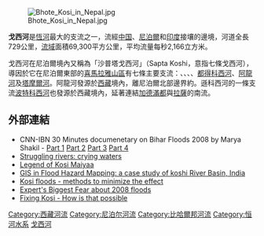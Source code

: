[[Image:Bhote_Kosi_in_Nepal.jpg|right]]

'''戈西河'''是[[恆河|恆河]]最大的支流之一，流經[[中华人民共和国|中国]]、[[尼泊爾|尼泊爾]]和[[印度|印度]]接壤的邊境，河道全長729公里，[[流域|流域]]面積69,300平方公里，平均流量每秒2,166立方米。

戈西河在尼泊爾境內又稱為「沙普塔戈西河」（Sapta Koshi，意指七條戈西河），導因於它在尼泊爾東部的[[喜馬拉雅山脈|喜馬拉雅山區]]有七條主要支流：{{Internal link helper/en|印得拉瓦地河|Indravati River, Nepal}}、{{Internal link helper/en|遜科西河|Sunkoshi River}}、{{Internal link helper/en|塔馬科西河|Tamakoshi River}}、{{Internal link helper/en|里庫河|Likhu Khola}}、[[都得科西河|都得科西河]]、[[阿龍河|阿龍河]]及[[塔摩爾河|塔摩爾河]]。阿龍河發源於[[西藏|西藏]]境內，離尼泊爾北部邊界約{{Convert|150|km|mi|-2|sp=us}}。遜科西河的一條支流[[波特科西河|波特科西河]]也發源於西藏境內，延著連結[[加德滿都|加德滿都]]與[[拉薩|拉薩]]的{{Internal link helper/en|阿尼哥公路|Araniko Highway}}南流。

== 外部連結 ==
{{Commons_category|Koshi River}}
* CNN-IBN 30 Minutes documenetary on Bihar Floods 2008 by Marya Shakil - [https://web.archive.org/web/20100829165803/http://ibnlive.in.com/videos/74041/09_2008/30min_2109_1/after-the-floods-kosi-piles-on-more-disasters.html  Part 1]     [https://web.archive.org/web/20100829165808/http://ibnlive.in.com/videos/74041/09_2008/30min_2109_1a/after-the-floods-kosi-piles-on-more-disasters.html Part 2]     [https://web.archive.org/web/20100830222245/http://ibnlive.in.com/videos/74041/%2009_2008/30min_2109_2/after-the-floods-kosi-piles-on-more-disasters.html Part 3]     [https://web.archive.org/web/20100830222249/http://ibnlive.in.com/videos/74041/09_2008/30min_2109_3/after-the-floods-kosi-piles-on-more-disasters.html Part 4]
*[https://web.archive.org/web/20090829144335/http://jaibihar.com/struggling-rivers-crying-waters-nitin-chandra/11534/ Struggling rivers: crying waters]
*[https://web.archive.org/web/20071223025643/http://jaibihar.com/?p=133 Legend of Kosi Maiyaa]
*[https://web.archive.org/web/20090707184713/http://jaibihar.com/?p=149 GIS in Flood Hazard Mapping: a case study of koshi River Basin, India]
*[http://www.jaibihar.com/?p=163 Kosi floods - methods to minimize the effect] {{Wayback|url=http://www.jaibihar.com/?p=163 |date=20190817110148 }}
*[http://www.indianexpress.com/news/Experts-fear-Kosi-may-have-changed-course/357136/ Expert's Biggest Fear about 2008 floods] {{Wayback|url=http://www.indianexpress.com/news/Experts-fear-Kosi-may-have-changed-course/357136/ |date=20090707115027 }}
*[http://www.indianexpress.com/news/FIXING-KOSI/358718/ Fixing Kosi - How is that possible] {{Wayback|url=http://www.indianexpress.com/news/FIXING-KOSI/358718/ |date=20130729222029 }}

{{China-geo-stub}}
{{Nepal-geo-stub}}
{{India-geo-stub}}

{{西南边境诸河}}
{{Waters of South Asia}}
{{Hydrography of Nepal}}
{{Hydrography of Bihar}}

[[Category:西藏河流|Category:西藏河流]]
[[Category:尼泊尔河流|Category:尼泊尔河流]]
[[Category:比哈爾邦河流|Category:比哈爾邦河流]]
[[Category:恒河水系|Category:恒河水系]]
[[Category:戈西河|]]
